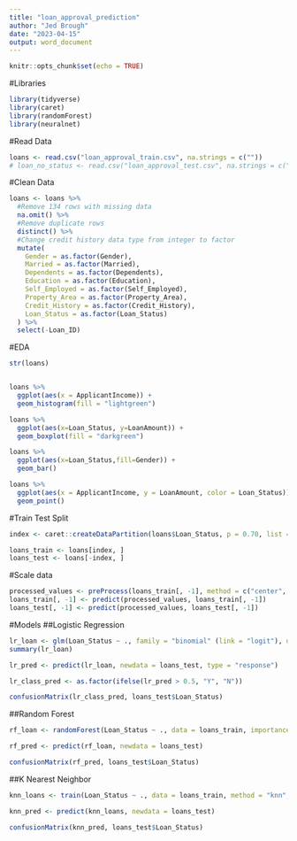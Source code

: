 ```yaml
---
title: "loan_approval_prediction"
author: "Jed Brough"
date: "2023-04-15"
output: word_document
---
```


```r
knitr::opts_chunk$set(echo = TRUE)
```


#Libraries
```r
library(tidyverse)
library(caret)
library(randomForest)
library(neuralnet)
```


#Read Data
```r
loans <- read.csv("loan_approval_train.csv", na.strings = c(""))
# loan_no_status <- read.csv("loan_approval_test.csv", na.strings = c(""))
```

#Clean Data
```r
loans <- loans %>% 
  #Remove 134 rows with missing data
  na.omit() %>% 
  #Remove duplicate rows
  distinct() %>% 
  #Change credit history data type from integer to factor
  mutate(
    Gender = as.factor(Gender),
    Married = as.factor(Married),
    Dependents = as.factor(Dependents),
    Education = as.factor(Education),
    Self_Employed = as.factor(Self_Employed),
    Property_Area = as.factor(Property_Area),
    Credit_History = as.factor(Credit_History),
    Loan_Status = as.factor(Loan_Status)
  ) %>% 
  select(-Loan_ID)
```


#EDA
```r
str(loans)


loans %>% 
  ggplot(aes(x = ApplicantIncome)) + 
  geom_histogram(fill = "lightgreen")

loans %>% 
  ggplot(aes(x=Loan_Status, y=LoanAmount)) + 
  geom_boxplot(fill = "darkgreen")

loans %>% 
  ggplot(aes(x=Loan_Status,fill=Gender)) + 
  geom_bar()

loans %>% 
  ggplot(aes(x = ApplicantIncome, y = LoanAmount, color = Loan_Status)) +
  geom_point()
```


#Train Test Split
```r
index <- caret::createDataPartition(loans$Loan_Status, p = 0.70, list = FALSE)

loans_train <- loans[index, ]
loans_test <- loans[-index, ]
```


#Scale data
```r
processed_values <- preProcess(loans_train[, -1], method = c("center", "scale"))
loans_train[, -1] <- predict(processed_values, loans_train[, -1])
loans_test[, -1] <- predict(processed_values, loans_test[, -1])
```


#Models
##Logistic Regression
```r
lr_loan <- glm(Loan_Status ~ ., family = "binomial" (link = "logit"), data = loans_train)
summary(lr_loan)

lr_pred <- predict(lr_loan, newdata = loans_test, type = "response")

lr_class_pred <- as.factor(ifelse(lr_pred > 0.5, "Y", "N"))

confusionMatrix(lr_class_pred, loans_test$Loan_Status)
```


##Random Forest
```r
rf_loan <- randomForest(Loan_Status ~ ., data = loans_train, importance = TRUE)

rf_pred <- predict(rf_loan, newdata = loans_test)

confusionMatrix(rf_pred, loans_test$Loan_Status)
```


##K Nearest Neighbor
```r
knn_loans <- train(Loan_Status ~ ., data = loans_train, method = "knn", preProcess = c("center", "scale"), tuneGrid = expand.grid(k = 1:10))

knn_pred <- predict(knn_loans, newdata = loans_test)

confusionMatrix(knn_pred, loans_test$Loan_Status)
```




